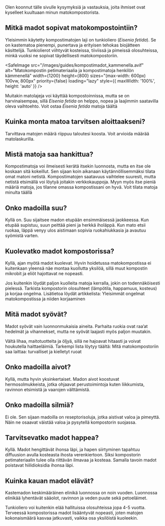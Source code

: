 Olen koonnut tälle sivulle kysymyksiä ja vastauksia, joita ihmiset ovat kyselleet kuultuaan minun matokompostorista.

## Mitkä madot sopivat matokompostointiin?

Yleisimmin käytetty kompostimatojen laji on tunkioliero (_Eisenia fetida_). Se on kastematoa pienempi, punertava ja
erityisen tehokas biojätteen käsittelijä. Tunkiolierot viihtyvät kosteissa, tiiviissä ja pimeissä olosuhteissa, minkä
vuoksi ne sopivat täydellisesti matokompostoriin.

<SafeImage
  src="/images/guides/kompostimadot_kammenella.avif"
  alt="Matokompostin petimateriaalia ja kompostimatoja henkilön kämmenellä"
  width={1200}
  height={800}
  sizes="(max-width: 600px) 100vw, 800px"
  priority={false}
  loading="lazy"
  style={{ maxWidth: '100%', height: 'auto' }}
/>

Muitakin matolajeja voi käyttää kompostoinnissa, mutta se on harvinaisempaa, sillä _Eisenia fetida_ on helppo, nopea ja
laajimmin saatavilla oleva vaihtoehto. Voit ostaa _Eisenia fetida_ matoja <SafeLink href="/tuotteet/madot">täältä</SafeLink>

## Kuinka monta matoa tarvitsen aloittaakseni?

Tarvittava matojen määrä riippuu taloutesi koosta. Voit arvioida määrää <SafeLink href="/matolaskuri">matolaskurilla</SafeLink>.

## Mistä matoja saa hankittua?

Kompostimatoja voi ilmeisesti kerätä itsekin luonnosta, mutta en itse ole koskaan sitä kokeillut. Sen sijaan koin
aikanaan käytännöllisemmäksi tilata omat matoni netistä. Kompostimatojen saatavuus vaihtelee suuresti, mutta netistä
etsimällä voi löytyä joitakin verkkokauppoja. Myyn myös itse pieniä määriä matoja, jos tilanne omassa kompostissani on
hyvä. Voit tilata matoja minulta <SafeLink href="/tuotteet/madot">täällä</SafeLink>

## Onko madoilla suu?

Kyllä on. Suu sijaitsee madon etupään ensimmäisessä jaokkeessa. Kun etupää supistuu, suun peittää pieni ja herkkä
iholäppä. Kun mato etsii ruokaa, läppä venyy ulos aistimaan sopivia ruokahiukkasia ja avautuu syömistä varten.

## Kuolevatko madot kompostorissa?

Kyllä, ajan myötä madot kuolevat. Hyvin hoidetussa matokompostissa ei kuitenkaan yleensä näe montaa kuollutta yksilöä,
sillä muut kompostin mikrobit ja eliöt hajottavat ne nopeasti.

Jos kuitenkin löydät paljon kuolleita matoja kerralla, jokin on todennäköisesti pielessä. Tarkista kompostorin
olosuhteet (lämpötila, happamuus, kosteus) ja korjaa ongelma. Lisätietoa löydät artikkelista: <SafeLink href="/blogi/julkaisu/yleisimmat-ongelmat-matokompostissa-korjaaminen">Yleisimmät ongelmat matokompostissa ja niiden korjaaminen</SafeLink>

## Mitä madot syövät?

Madot syövät vain luonnonmukaisia aineita. Parhaita ruokia ovat raa’at hedelmät ja vihannekset, mutta ne syövät laajasti
myös paljon muutakin.

Vältä lihaa, maitotuotteita ja öljyä, sillä ne hajoavat hitaasti ja voivat houkutella haittaeläimiä. Tarkempi lista
löytyy täältä: <SafeLink href="/blogi/julkaisu/mita-saa-laittaa-matokompostoriin-turvalliset-ja-kielletyt-ruoat">Mitä matokompostoriin saa laittaa: turvalliset ja kielletyt ruoat</SafeLink>

## Onko madoilla aivot?

Kyllä, mutta hyvin yksinkertaiset. Madon aivot koostuvat hermosolmukkeista, jotka ohjaavat perustoimintoja kuten
liikkumista, ravinnon etsimistä ja vaarojen välttämistä.

## Onko madoilla silmiä?

Ei ole. Sen sijaan madoilla on reseptorisoluja, jotka aistivat valoa ja pimeyttä. Näin ne osaavat väistää valoa ja
pysytellä kompostorin suojassa.

## Tarvitsevatko madot happea?

Kyllä. Madot hengittävät ihonsa läpi, ja hapen siirtyminen tapahtuu diffuusion avulla kosteasta ihosta verenkiertoon.
Siksi kompostorin petimateriaalin tulee olla riittävän ilmavaa ja kosteaa. Samalla tavoin madot poistavat hiilidioksidia
ihonsa läpi.

## Kuinka kauan madot elävät?

Kastemadon keskimääräinen elinikä luonnossa on noin vuoden. Luonnossa elinikää lyhentävät sääolot, ravinnon ja veden
puute sekä petoeläimet.

Tunkioliero voi kuitenkin elää hallituissa olosuhteissa jopa 4-5 vuotta. Terveessä kompostorissa madot lisääntyvät
nopeasti, joten matojen kokonaismäärä kasvaa jatkuvasti, vaikka osa yksilöistä kuoleekin.
